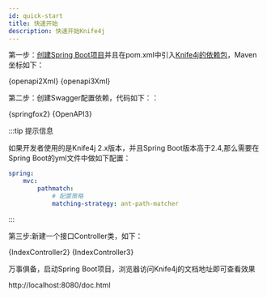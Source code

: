 ```yaml
---
id: quick-start
title: 快速开始
description: 快速开始Knife4j
---
```






 

<p>第一步：<a href='https://spring.io/guides/gs/spring-boot/'>创建Spring Boot项目</a>并且在pom.xml中引入<a href='https://search.maven.org/search?q=a:knife4j'>Knife4j的依赖包</a>，Maven坐标如下：</p>
<Tabs groupId="quick_start1">
<TabItem value="cheerio" label="Swagger2" default>
    <CodeBlock className="language-xml">{openapi2Xml}</CodeBlock>
</TabItem>
<TabItem value="openapi3" label="OpenAPI3">
    <CodeBlock className="language-xml">{openapi3Xml}</CodeBlock>
</TabItem>
</Tabs>
<p>第二步：创建Swagger配置依赖，代码如下：：</p>
<Tabs groupId="quick_start2">
    <TabItem value="cheerio2" label="Swagger2" default>
        <CodeBlock className="language-javascript">
        {springfox2}
        </CodeBlock>
    </TabItem>
    <TabItem value="openapi32" label="OpenAPI3">
        <CodeBlock className="language-javascript">
        {OpenAPI3}
        </CodeBlock>
    </TabItem>
</Tabs>

:::tip 提示信息

如果开发者使用的是Knife4j 2.x版本，并且Spring Boot版本高于2.4,那么需要在Spring Boot的yml文件中做如下配置：

```yml
spring:
    mvc:
        pathmatch:
            # 配置策略
            matching-strategy: ant-path-matcher
```

:::


<p>第三步:新建一个接口Controller类，如下：</p>
<Tabs groupId="quick_start3">
    <TabItem value="cheerio1" label="Swagger2" default>
        <CodeBlock className="language-javascript">
        {IndexController2}
        </CodeBlock>
    </TabItem>
    <TabItem value="openapi31" label="OpenAPI3">
        <CodeBlock className="language-javascript">
        {IndexController3}
        </CodeBlock>
    </TabItem>
</Tabs>


<p>万事俱备，启动Spring Boot项目，浏览器访问Knife4j的文档地址即可查看效果</p>
<CodeBlock className="language-bash">
    http://localhost:8080/doc.html
</CodeBlock>
